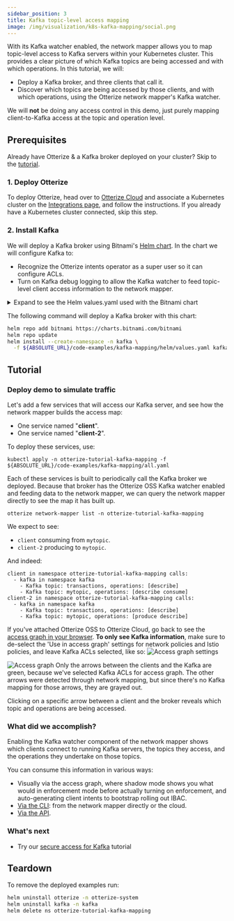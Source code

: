 ```yaml
---
sidebar_position: 3
title: Kafka topic-level access mapping
image: /img/visualization/k8s-kafka-mapping/social.png
---
```



With its Kafka watcher enabled, the network mapper allows you to map topic-level access to Kafka servers within your Kubernetes cluster.
This provides a clear picture of which Kafka topics are being accessed and with which operations.
In this tutorial, we will:

- Deploy a Kafka broker, and three clients that call it.
- Discover which topics are being accessed by those clients, and with which operations, using the Otterize network mapper's Kafka watcher.

We will **not** be doing any access control in this demo, just purely mapping client-to-Kafka access at the topic and operation level.

## Prerequisites

Already have Otterize & a Kafka broker deployed on your cluster? Skip to the [tutorial](#tutorial).

### 1. Deploy Otterize
To deploy Otterize, head over to [Otterize Cloud](https://app.otterize.com) and associate a Kubernetes cluster on the [Integrations page](https://app.otterize.com/integrations), and follow the instructions. If you already have a Kubernetes cluster connected, skip this step.

### 2. Install Kafka

We will deploy a Kafka broker using Bitnami's [Helm chart](https://github.com/bitnami/charts/tree/master/bitnami/kafka).
In the chart we will configure Kafka to:

- Recognize the Otterize intents operator as a super user so it can configure ACLs.
- Turn on Kafka debug logging to allow the Kafka watcher to feed topic-level client access information to the network mapper.

<details>
<summary>Expand to see the Helm values.yaml used with the Bitnami chart</summary>

```yaml
{@include: ../../../../static/code-examples/kafka-mapping/helm/values.yaml}
```

</details>

The following command will deploy a Kafka broker with this chart:

```bash
helm repo add bitnami https://charts.bitnami.com/bitnami
helm repo update
helm install --create-namespace -n kafka \
  -f ${ABSOLUTE_URL}/code-examples/kafka-mapping/helm/values.yaml kafka bitnami/kafka --version 21.4.4
```

## Tutorial

### Deploy demo to simulate traffic

Let's add a few services that will access our Kafka server, and see how the network mapper builds the access map:

- One service named "**client**".
- One service named "**client-2**".

To deploy these services, use:

```shell
kubectl apply -n otterize-tutorial-kafka-mapping -f ${ABSOLUTE_URL}/code-examples/kafka-mapping/all.yaml
```

Each of these services is built to periodically call the Kafka broker we deployed. Because that broker has the Otterize OSS Kafka watcher enabled and feeding data to the network mapper, we can query the network mapper directly to see the map it has built up.

```shell
otterize network-mapper list -n otterize-tutorial-kafka-mapping
```

We expect to see:

- `client` consuming from `mytopic`.
- `client-2` producing to `mytopic`.

And indeed:

```shell
client in namespace otterize-tutorial-kafka-mapping calls:
  - kafka in namespace kafka
    - Kafka topic: transactions, operations: [describe]
    - Kafka topic: mytopic, operations: [describe consume]
client-2 in namespace otterize-tutorial-kafka-mapping calls:
  - kafka in namespace kafka
    - Kafka topic: transactions, operations: [describe]
    - Kafka topic: mytopic, operations: [produce describe]
```

If you've attached Otterize OSS to Otterize Cloud, go back to see the [access graph in your browser](https://app.otterize.com).
**To only see Kafka information**, make sure to de-select the 'Use in access graph' settings for network policies and Istio policies, and leave Kafka ACLs selected, like so:
![Access graph settings](/img/quick-tutorials/kafka-mapping/settings.png)

![Access graph](/img/quick-tutorials/kafka-mapping/discovered.png)
Only the arrows between the clients and the Kafka are green, because we've selected Kafka ACLs for access graph. The other arrows were detected through network mapping, but since there's no Kafka mapping for those arrows, they are grayed out.

Clicking on a specific arrow between a client and the broker reveals which topic and operations are being accessed.

### What did we accomplish?

Enabling the Kafka watcher component of the network mapper shows which clients connect to running Kafka servers, the topics they access, and the operations they undertake on those topics.

You can consume this information in various ways:

- Visually via the access graph, where shadow mode shows you what would in enforcement mode before actually turning on enforcement, and auto-generating client intents to bootstrap rolling out IBAC.
- [Via the CLI](/reference/cli): from the network mapper directly or the cloud.
- [Via the API](https://app.otterize.com/api/rest/v1beta).

### What's next

- Try our [secure access for Kafka](/quickstart/access-control/k8s-kafka-mtls) tutorial

## Teardown

To remove the deployed examples run:

```bash
helm uninstall otterize -n otterize-system
helm uninstall kafka -n kafka
helm delete ns otterize-tutorial-kafka-mapping
```
